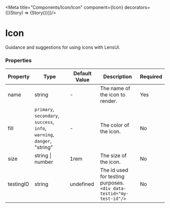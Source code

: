 
<Meta title="Components/Icon/Icon" component={Icon}  decorators={[(Story) => <LensProvider>{Story()}</LensProvider>]}/>

# Icon

Guidance and suggestions for using icons with LensUI.

<Canvas>
    <Icon name="BsAlarm" />
</Canvas>

### Properties

|Property|Type|Default Value|Description|Required|
|---|---|---|---|---|
|name|string|-|The name of the icon to render.|Yes|
|fill|`primary`, `secondary`, `success`, <br/>`info`, `warning`, `danger`, "string"|-|The color of the icon.|No|
|size|string \| number | 1rem |The size of the icon.|No|
|testingID| string | undefined | The id used for testing purposes.<br/>`<div data-testid="my-test-id"/>` |No|

